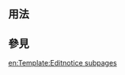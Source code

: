 <includeonly><!-- 在這裡加入模板的保護標識 --></includeonly><noinclude>{{template doc page viewed directly}}</noinclude>
<!-- 在本行下編輯模板說明 -->

== 用法 ==

== 參見 ==

<includeonly>
<!-- 本行下加入模板的分類 -->
[[Category:維基百科編輯提示| ]]
<!-- 本行下加入模板的跨語言鏈接 -->
[[en:Template:Editnotice subpages]]
</includeonly>